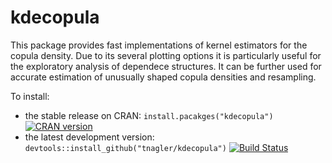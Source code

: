 # kdecopula

This package provides fast implementations of kernel estimators for the copula density. Due to its several plotting options it is particularly useful for the exploratory analysis of dependece structures. It can be further used for accurate estimation of unusually shaped copula densities and resampling.


To install:

* the stable release on CRAN: `install.pacakges("kdecopula")` [![CRAN version](http://www.r-pkg.org/badges/version/kdecopula)](https://cran.r-project.org/web/packages/kdecopula/index.html) 
* the latest development version: `devtools::install_github("tnagler/kdecopula")` 
[![Build Status](https://travis-ci.org/tnagler/kdecopula.svg?branch=master)](https://travis-ci.org/tnagler/kdecopula)

